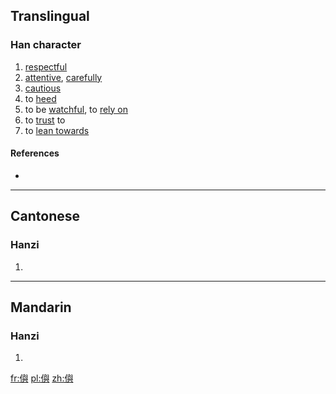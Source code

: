 ==Translingual==

===Han character===
{{Han char|rn=9|rad=人|as=14|sn=16|four=|canj=OHXC|ids=⿰亻與}}

# [[respectful]]
# [[attentive]], [[carefully]]
# [[cautious]]
# to [[heed]]
# to be [[watchful]], to [[rely on]]
# to [[trust]] to
# to [[lean towards]]

====References====
* {{Han ref|kx=0120.040|hdz=10231.040|uh=349C|ud=13468}}

----

==Cantonese==

===Hanzi===
{{yue-hanzi|jyut=[[zyu5]]|y=jyu5}}

# {{defn|lang=yue|sort=人14}}

----

==Mandarin==

===Hanzi===
{{cmn-hanzi|pin=[[yú]] ([[yu2]]), [[yǔ]] ([[yu3]])|wg=yü<sup>2</sup>, yü<sup>3</sup>}}

# {{defn|lang=cmn|sort=人14}}

[[fr:㒜]]
[[pl:㒜]]
[[zh:㒜]]